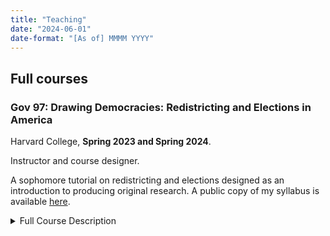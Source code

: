 ```yaml
---
title: "Teaching"
date: "2024-06-01"
date-format: "[As of] MMMM YYYY"
---
```


## Full courses

### Gov 97: Drawing Democracies: Redistricting and Elections in America

Harvard College, **Spring 2023 and Spring 2024**. 

Instructor and course designer.

A sophomore tutorial on redistricting and elections designed as an introduction to producing original research. A public copy of my syllabus is available [here](files/ctkenny-gov97-syllabus-public.pdf).

<details>
<summary>Full Course Description</summary>
Federal, state, and local governments are often built from geographic districts. In redistricting, the districts are drawn for a decade at a time. Commissions, legislatures, and courts draw those geographic districts for future elections. The process of redistricting can be done in as little as a few days, but the maps define constituencies for the next decade. We will study the fundamental building blocks of American democracy. Congress is entirely dependent on how its districts are drawn. Who wins when lines are the drawn? Do district-based systems empower or weaken minority communities? How do we distinguish between effects on race and party? Should we protect incumbents when there are different benefits to accountability and experience? Is it better to have non-partisan groups draw the lines? At the end of the day, how can we say if a map is good or bad?

In this course, we'll explore the many aspects of how districts are drawn in America and their effects on our many geographic democracies. We'll start by building a baseline understanding of how laws and rules from local, state, and federal entities come together to regulate mapmaking. We'll explore the ways that we can describe maps quantitatively and qualitatively. We'll learn from court decisions and recent research into redistricting. All the while, we will draw maps for local, state, and federal districts to better understand the tradeoffs and the high stakes in mapmaking. As new members of the Government department, we will develop your research skills, with an emphasis on how to measure and think about measuring some of the many, often-fuzzy concepts in political science.

Course readings draw on legal authorities, law review articles, expert reports, and empirical political science to explore the field. With a diverse set of readings it is important to realize that redistricting is partisan in many ways. We will engage with writers (and researchers) from the left and right. Disagreement is encouraged, as it is vital to advancement of knowledge, but we will make all efforts to ensure that disagreement is both substantive and polite.
<details>


### Gov 2001: Quantitative Research Methods I

::: {.column-margin}
![](figs/gov2k1.webp)
:::

Harvard University and Harvard Extension School, **Fall 2021**. 

Teaching Fellow with [Gary King](https://garyking.org).

A first graduate course in political methodology.

<details>
<summary>Full Course Description</summary>
This is a first graduate course in political methodology, the methodological subfield of the discipline of political science, akin to econometrics within economics, psychometrics within psychology, sociological methodology within sociology, biostatistics within public health and medicine, and dozens of others. These methodological subfields are increasingly interconnected across disciplines and are often known together under broader monikers, such as data science, applied statistics, or computational social science. Political science is an unusually diverse discipline, welcoming of an exceptionally broad array of approaches, substantive questions, theories, and scholars. As such, learning political methodology gives you experience with a broader array of specific methods and a focus on deeper, more unifying perspectives even when originating in many other areas.

The goal of political methodology and this course is to give you the tools necessary to do high quality scholarly research. This involves (1) learning statistical inference, using facts you know to learn about facts you don’t know, so that you feel completely comfortable using these methods in your own scholarship. With this knowledge, you will be able to easily digest articles about new methods invented after this class ends, implement the methods, apply them to your data, interpret the results, and explain them to others. You will also learn (2) how to write and publish novel substantive contributions in scholarly journals. This sounds hard, but almost everyone gets there and numerous graduate and undergraduate students in this class in previous years have published revised versions of their class papers in scholarly journals as their first professional publication. Large numbers of class papers have also turned into books, senior theses, dissertations, and conference presentations, and many have won awards and have been reported in the media.
</details>

Received the Certificate of Distinction in Teaching from the [Derek Bok Center for Teaching and Learning](https://bokcenter.harvard.edu/home).


## Short courses and workshops

### lawyR:  R Basics for Lawyers

::: {.column-margin}
![](figs/hex_lawyR.png)
:::

Election Law Clinic at Harvard Law School, **Fall 2022**.

Instructor.

An 8 week workshop on basics of R for the social sciences, focusing on relevant issues to election lawyers.

### Math Prefresher for Political Scientists

::: {.column-margin}
![](figs/hex_mathcamp.png)
:::

Harvard University, **Summer 2022**. 

Instructor.

A PhD-level refresher (often called "math camp") on math (linear algebra, calculus, and probability theory) and introduction to R for incoming graduate students in the Department of Government.

<details>
<summary>Full Course Description</summary>
Math prefresher (or “math camp”) programs in political science invite newly admitted PhD students to graduate school a week or two before their official start date to attend classes on math, statistics, computer science, and related technical material designed specially for them. At Harvard's Department of Government, we have welcomed students to the prefresher since 1995.  No grades are assigned. No individual attendance records are kept. The program is entirely voluntary, but almost all students usually choose to attend the entire program, regardless of background or interests. A faculty advisor organizes and guides the program and senior graduate students serve as instructors.
</details>


### The Data Science of Redistricting

Harvard College, **Spring 2022**.

Instructor with [Tyler Simko](https://tylersimko.com/).

An undergraduate workshop on the data science tools used for studying redistricting. Materials for the workshop are [available on GitHub](https://github.com/tylersimko/redist_workshop).

<details>
<summary>Full Course Description</summary>
Every decade following the US Census, states redraw their district maps for offices up and down the ballot like Congress and state legislatures. This process assigns particular geographic areas to political districts, where candidates then run for office. For example, most of Cambridge is assigned to Massachusetts Congressional Districts #5 (Katherine Clark) and #7 (Ayanna Pressley). Decisions about how to draw these maps are intensely political, as you may have heard about from ongoing lawsuits on racial and partisan "gerrymandering" and "vote dilution" in states like Alabama, New York, Ohio, and Pennsylvania.

What is required when drawing a map? How do we evaluate the "fairness" of a particular map? How can we use data to evaluate these claims? In this workshop, we will cover the data science of redistricting. Starting with a discussion of the legal context and requirements in redistricting, we will think about how to evaluate maps in measurable ways. Along the way, we'll cover tools for creating maps in R. Then, we will cover creating our own maps using algorithmic "simulation" methods, which create alternative plans according to particular criteria that statutes specify. These techniques are being used in cases across the country right now, and this workshop will provide you with all the background information you need to understand, evaluate, and maybe even contribute your own analyses.
</details>
